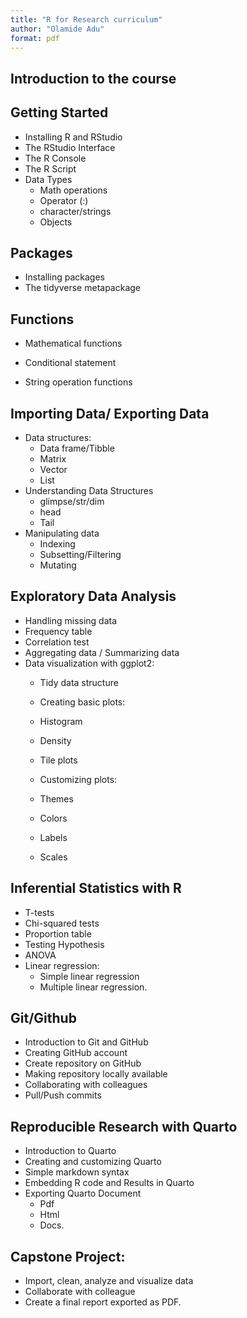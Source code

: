 ```yaml
---
title: "R for Research curriculum"
author: "Olamide Adu"
format: pdf
---
```


## Introduction to the course

## Getting Started

-   Installing R and RStudio
-   The RStudio Interface
-   The R Console
-   The R Script
-   Data Types
    -   Math operations
    -   Operator (:)
    -   character/strings
    -   Objects

## Packages

-   Installing packages
-   The tidyverse metapackage

## Functions

-   Mathematical functions

-   Conditional statement

-   String operation functions

## Importing Data/ Exporting Data

-   Data structures:
    -   Data frame/Tibble
    -   Matrix
    -   Vector
    -   List
-   Understanding Data Structures
    -   glimpse/str/dim
    -   head
    -   Tail
-   Manipulating data
    -   Indexing
    -   Subsetting/Filtering
    -   Mutating

## Exploratory Data Analysis

-   Handling missing data
-   Frequency table
-   Correlation test
-   Aggregating data / Summarizing data
-   Data visualization with ggplot2:
    -   Tidy data structure

    -   Creating basic plots:
      -   Histogram
      -   Density
      -  Tile plots

    -   Customizing plots:
      -   Themes
      -   Colors
      -   Labels
      -   Scales

## Inferential Statistics with R

-   T-tests
-   Chi-squared tests
-   Proportion table
-   Testing Hypothesis
-   ANOVA
-   Linear regression:
    -   Simple linear regression
    -   Multiple linear regression.

## Git/Github

-   Introduction to Git and GitHub
-   Creating GitHub account
-   Create repository on GitHub
-   Making repository locally available
-   Collaborating with colleagues
-   Pull/Push commits

## Reproducible Research with Quarto

-   Introduction to Quarto
-   Creating and customizing Quarto
-   Simple markdown syntax
-   Embedding R code and Results in Quarto
-   Exporting Quarto Document
    -   Pdf
    -   Html
    -   Docs.

## Capstone Project:

-   Import, clean, analyze and visualize data
-   Collaborate with colleague
-   Create a final report exported as PDF.
